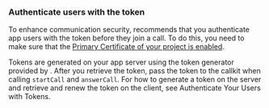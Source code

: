 <PlatformWrapper platform="web">

### Authenticate users with the <Vg k="VSDK" /> token

To enhance communication security, <Vg k="COMPANY"/> recommends that you authenticate app users with the <Vg k="VSDK" /> token before they join a call. To do this, you need to make sure that the [Primary Certificate of your project is enabled](../reference/manage-agora-account#enable-the-primary-certificate).


Tokens are generated on your app server using the token generator provided by <Vg k="COMPANY"/>. After you retrieve the token, pass the token to the callkit when calling `startCall` and `answerCall`. For how to generate a token on the server and retrieve and renew the token on the client, see <Link to="/video-calling/get-started/authentication-workflow">Authenticate Your Users with Tokens</Link>.

</PlatformWrapper>